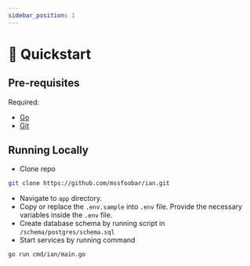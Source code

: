 ```yaml
---
sidebar_position: 1
---
```


# 🚀 Quickstart

## Pre-requisites

Required:
- [Go](https://go.dev/)
- [Git](https://git-scm.com/)

## Running Locally
- Clone repo
```bash
git clone https://github.com/mssfoobar/ian.git
```
- Navigate to `app` directory.
- Copy or replace the `.env.sample` into `.env` file. Provide the necessary variables inside the `.env` file.
- Create database schema by running script in `/schema/postgres/schema.sql`
- Start services by running command
```bash
go run cmd/ian/main.go
```